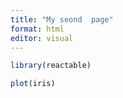 ```yaml
---
title: "My seond  page"
format: html
editor: visual
---
```


```r

library(reactable)
```

```r
plot(iris)
```

